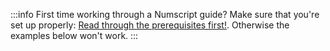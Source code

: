 :::info First time working through a Numscript guide?
Make sure that you're set up properly: [Read through the prerequisites first!](/ledger/numscript/prerequisites). Otherwise the examples below won't work.
:::
